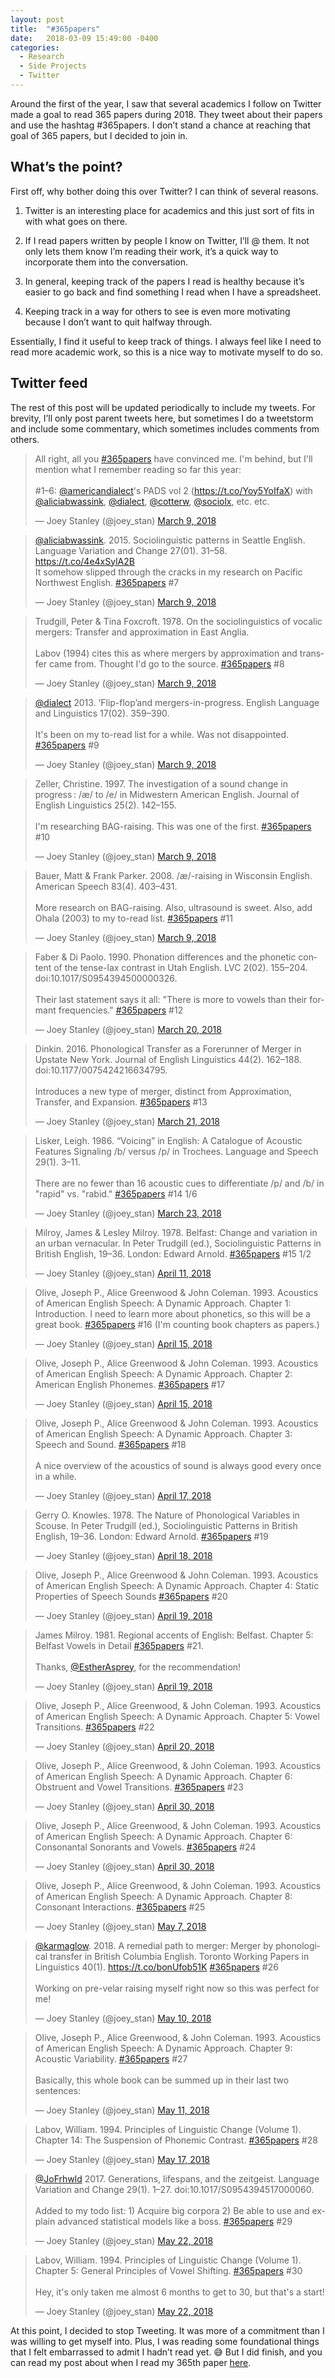 ```yaml
---
layout: post
title:  "#365papers"
date:   2018-03-09 15:49:00 -0400
categories:
  - Research
  - Side Projects
  - Twitter
---
```


Around the first of the year, I saw that several academics I follow on Twitter made a goal to read 365 papers during 2018. They tweet about their papers and use the hashtag #365papers. I don't stand a chance at reaching that goal of 365 papers, but I decided to join in. 

## What's the point?

First off, why bother doing this over Twitter? I can think of several reasons.

1. Twitter is an interesting place for academics and this just sort of fits in with what goes on there. 

1. If I read papers written by people I know on Twitter, I'll @ them. It not only lets them know I'm reading their work, it's a quick way to incorporate them into the conversation. 

1. In general, keeping track of the papers I read is healthy because it's easier to go back and find something I read when I have a spreadsheet.

1. Keeping track in a way for others to see is even more motivating because I don't want to quit halfway through.

Essentially, I find it useful to keep track of things. I always feel like I need to read more academic work, so this is a nice way to motivate myself to do so.

<!--
## Ground rules

I've decided to set up some ground rules. What counts and what doesn't? 

* *Chapters are okay*: I think that in addition to journal articles, chapters from either an edited volume, monographs, or dissertation count as one each.

* *Notes are required*: I like to take a lot of notes while I read things, so I'll only count it if I dutifully summarize and take notes as I go along. This means that skimming an article doesn't count. If I've already read an article but for whatever reason didn't take notes, I'll only count it if I go through it again and take notes.

* *Conferences don't count*: At least for me, attending a conference and taking notes there doesn't count, and neither does going through the slides/poster if available. Not that there's anything wrong with conferences, but this is #365*papers* after all. 

Again, these are my rules. Do whatever you want. 

## Other comments

The interesting thing about this is that I can essentially track my train of thought. Often times, I read a paper because I saw it cited in another paper. Sometimes I'll then read another papers that gets cited in that paper and work backwards in time for a while. -->

## Twitter feed

The rest of this post will be updated periodically to include my tweets. For brevity, I'll only post parent tweets here, but sometimes I do a tweetstorm and include some commentary, which sometimes includes comments from others. 

<blockquote class="twitter-tweet" data-lang="en"><p lang="en" dir="ltr">All right, all you <a href="https://twitter.com/hashtag/365papers?src=hash&amp;ref_src=twsrc%5Etfw">#365papers</a> have convinced me. I&#39;m behind, but I&#39;ll mention what I remember reading so far this year:<br><br>#1–6: <a href="https://twitter.com/americandialect?ref_src=twsrc%5Etfw">@americandialect</a>&#39;s PADS vol 2 (<a href="https://t.co/Yoy5YoIfaX">https://t.co/Yoy5YoIfaX</a>) with <a href="https://twitter.com/aliciabwassink?ref_src=twsrc%5Etfw">@aliciabwassink</a>, <a href="https://twitter.com/dialect?ref_src=twsrc%5Etfw">@dialect</a>, <a href="https://twitter.com/cotterw?ref_src=twsrc%5Etfw">@cotterw</a>, <a href="https://twitter.com/sociolx?ref_src=twsrc%5Etfw">@sociolx</a>, etc. etc.</p>&mdash; Joey Stanley (@joey_stan) <a href="https://twitter.com/joey_stan/status/971972160322387968?ref_src=twsrc%5Etfw">March 9, 2018</a></blockquote> <script async src="https://platform.twitter.com/widgets.js" charset="utf-8"></script> 

<blockquote class="twitter-tweet" data-conversation="none" data-lang="en"><p lang="en" dir="ltr"><a href="https://twitter.com/aliciabwassink?ref_src=twsrc%5Etfw">@aliciabwassink</a>. 2015. Sociolinguistic patterns in Seattle English. Language Variation and Change 27(01). 31–58. <a href="https://t.co/4e4xSylA2B">https://t.co/4e4xSylA2B</a> <br>It somehow slipped through the cracks in my research on Pacific Northwest English. <a href="https://twitter.com/hashtag/365papers?src=hash&amp;ref_src=twsrc%5Etfw">#365papers</a> #7</p>&mdash; Joey Stanley (@joey_stan) <a href="https://twitter.com/joey_stan/status/971972746933542917?ref_src=twsrc%5Etfw">March 9, 2018</a></blockquote> <script async src="https://platform.twitter.com/widgets.js" charset="utf-8"></script> 

<blockquote class="twitter-tweet" data-conversation="none" data-lang="en"><p lang="en" dir="ltr">Trudgill, Peter &amp; Tina Foxcroft. 1978. On the sociolinguistics of vocalic mergers: Transfer and approximation in East Anglia.<br><br>Labov (1994) cites this as where mergers by approximation and transfer came from. Thought I&#39;d go to the source. <a href="https://twitter.com/hashtag/365papers?src=hash&amp;ref_src=twsrc%5Etfw">#365papers</a> #8</p>&mdash; Joey Stanley (@joey_stan) <a href="https://twitter.com/joey_stan/status/971973219560316928?ref_src=twsrc%5Etfw">March 9, 2018</a></blockquote> <script async src="https://platform.twitter.com/widgets.js" charset="utf-8"></script> 

<blockquote class="twitter-tweet" data-conversation="none" data-lang="en"><p lang="en" dir="ltr"><a href="https://twitter.com/dialect?ref_src=twsrc%5Etfw">@dialect</a> 2013. ‘Flip-flop’and mergers-in-progress. English Language and Linguistics 17(02). 359–390.<br><br>It&#39;s been on my to-read list for a while. Was not disappointed. <a href="https://twitter.com/hashtag/365papers?src=hash&amp;ref_src=twsrc%5Etfw">#365papers</a> #9</p>&mdash; Joey Stanley (@joey_stan) <a href="https://twitter.com/joey_stan/status/971973601866862595?ref_src=twsrc%5Etfw">March 9, 2018</a></blockquote> <script async src="https://platform.twitter.com/widgets.js" charset="utf-8"></script> 

<blockquote class="twitter-tweet" data-conversation="none" data-lang="en"><p lang="en" dir="ltr">Zeller, Christine. 1997. The investigation of a sound change in progress : /æ/ to /e/ in Midwestern American English. Journal of English Linguistics 25(2). 142–155.<br><br>I&#39;m researching BAG-raising. This was one of the first. <a href="https://twitter.com/hashtag/365papers?src=hash&amp;ref_src=twsrc%5Etfw">#365papers</a> #10</p>&mdash; Joey Stanley (@joey_stan) <a href="https://twitter.com/joey_stan/status/971973829483364353?ref_src=twsrc%5Etfw">March 9, 2018</a></blockquote> <script async src="https://platform.twitter.com/widgets.js" charset="utf-8"></script> 

<blockquote class="twitter-tweet" data-conversation="none" data-lang="en"><p lang="en" dir="ltr">Bauer, Matt &amp; Frank Parker. 2008. /æ/-raising in Wisconsin English. American Speech 83(4). 403–431.<br><br>More research on BAG-raising. Also, ultrasound is sweet. Also, add Ohala (2003) to my to-read list. <a href="https://twitter.com/hashtag/365papers?src=hash&amp;ref_src=twsrc%5Etfw">#365papers</a> #11</p>&mdash; Joey Stanley (@joey_stan) <a href="https://twitter.com/joey_stan/status/971974244878831616?ref_src=twsrc%5Etfw">March 9, 2018</a></blockquote> <script async src="https://platform.twitter.com/widgets.js" charset="utf-8"></script> 

<blockquote class="twitter-tweet" data-lang="en"><p lang="en" dir="ltr">Faber &amp; Di Paolo. 1990. Phonation differences and the phonetic content of the tense-lax contrast in Utah English. LVC 2(02). 155–204. doi:10.1017/S0954394500000326.<br><br>Their last statement says it all: &quot;There is more to vowels than their formant frequencies.&quot; <a href="https://twitter.com/hashtag/365papers?src=hash&amp;ref_src=twsrc%5Etfw">#365papers</a> #12</p>&mdash; Joey Stanley (@joey_stan) <a href="https://twitter.com/joey_stan/status/976092639698280448?ref_src=twsrc%5Etfw">March 20, 2018</a></blockquote> <script async src="https://platform.twitter.com/widgets.js" charset="utf-8"></script> 

<blockquote class="twitter-tweet" data-lang="en"><p lang="en" dir="ltr">Dinkin. 2016. Phonological Transfer as a Forerunner of Merger in Upstate New York. Journal of English Linguistics 44(2). 162–188. doi:10.1177/0075424216634795.<br><br>Introduces a new type of merger, distinct from Approximation, Transfer, and Expansion. <a href="https://twitter.com/hashtag/365papers?src=hash&amp;ref_src=twsrc%5Etfw">#365papers</a> #13</p>&mdash; Joey Stanley (@joey_stan) <a href="https://twitter.com/joey_stan/status/976490400121786369?ref_src=twsrc%5Etfw">March 21, 2018</a></blockquote> <script async src="https://platform.twitter.com/widgets.js" charset="utf-8"></script> 

<blockquote class="twitter-tweet" data-lang="en"><p lang="en" dir="ltr">Lisker, Leigh. 1986. “Voicing” in English: A Catalogue of Acoustic Features Signaling /b/ versus /p/ in Trochees. Language and Speech 29(1). 3–11.<br><br>There are no fewer than 16 acoustic cues to differentiate /p/ and /b/ in &quot;rapid&quot; vs. &quot;rabid.&quot; <a href="https://twitter.com/hashtag/365papers?src=hash&amp;ref_src=twsrc%5Etfw">#365papers</a> #14 1/6</p>&mdash; Joey Stanley (@joey_stan) <a href="https://twitter.com/joey_stan/status/977009109525585920?ref_src=twsrc%5Etfw">March 23, 2018</a></blockquote> <script async src="https://platform.twitter.com/widgets.js" charset="utf-8"></script> 

<blockquote class="twitter-tweet" data-lang="en"><p lang="en" dir="ltr">Milroy, James &amp; Lesley Milroy. 1978. Belfast: Change and variation in an urban vernacular. In Peter Trudgill (ed.), Sociolinguistic Patterns in British English, 19–36. London: Edward Arnold. <a href="https://twitter.com/hashtag/365papers?src=hash&amp;ref_src=twsrc%5Etfw">#365papers</a> #15 1/2</p>&mdash; Joey Stanley (@joey_stan) <a href="https://twitter.com/joey_stan/status/983891266982305792?ref_src=twsrc%5Etfw">April 11, 2018</a></blockquote> <script async src="https://platform.twitter.com/widgets.js" charset="utf-8"></script> 

<blockquote class="twitter-tweet" data-lang="en"><p lang="en" dir="ltr">Olive, Joseph P., Alice Greenwood &amp; John Coleman. 1993. Acoustics of American English Speech: A Dynamic Approach. Chapter 1: Introduction. I need to learn more about phonetics, so this will be a great book. <a href="https://twitter.com/hashtag/365papers?src=hash&amp;ref_src=twsrc%5Etfw">#365papers</a> #16 (I&#39;m counting book chapters as papers.)</p>&mdash; Joey Stanley (@joey_stan) <a href="https://twitter.com/joey_stan/status/985334403827208192?ref_src=twsrc%5Etfw">April 15, 2018</a></blockquote> <script async src="https://platform.twitter.com/widgets.js" charset="utf-8"></script> 

<blockquote class="twitter-tweet" data-conversation="none" data-lang="en"><p lang="en" dir="ltr">Olive, Joseph P., Alice Greenwood &amp; John Coleman. 1993. Acoustics of American English Speech: A Dynamic Approach. Chapter 2: American English Phonemes. <a href="https://twitter.com/hashtag/365papers?src=hash&amp;ref_src=twsrc%5Etfw">#365papers</a> #17</p>&mdash; Joey Stanley (@joey_stan) <a href="https://twitter.com/joey_stan/status/985399065453228032?ref_src=twsrc%5Etfw">April 15, 2018</a></blockquote> <script async src="https://platform.twitter.com/widgets.js" charset="utf-8"></script> 

<blockquote class="twitter-tweet" data-conversation="none" data-lang="en"><p lang="en" dir="ltr">Olive, Joseph P., Alice Greenwood &amp; John Coleman. 1993. Acoustics of American English Speech: A Dynamic Approach. Chapter 3: Speech and Sound. <a href="https://twitter.com/hashtag/365papers?src=hash&amp;ref_src=twsrc%5Etfw">#365papers</a> #18<br><br>A nice overview of the acoustics of sound is always good every once in a while.</p>&mdash; Joey Stanley (@joey_stan) <a href="https://twitter.com/joey_stan/status/986322723730284545?ref_src=twsrc%5Etfw">April 17, 2018</a></blockquote> <script async src="https://platform.twitter.com/widgets.js" charset="utf-8"></script> 

<blockquote class="twitter-tweet" data-lang="en"><p lang="en" dir="ltr">Gerry O. Knowles. 1978. The Nature of Phonological Variables in Scouse. In Peter Trudgill (ed.), Sociolinguistic Patterns in British English, 19–36. London: Edward Arnold. <a href="https://twitter.com/hashtag/365papers?src=hash&amp;ref_src=twsrc%5Etfw">#365papers</a> #19</p>&mdash; Joey Stanley (@joey_stan) <a href="https://twitter.com/joey_stan/status/986575759212011522?ref_src=twsrc%5Etfw">April 18, 2018</a></blockquote> <script async src="https://platform.twitter.com/widgets.js" charset="utf-8"></script> 

<blockquote class="twitter-tweet" data-conversation="none" data-lang="en"><p lang="en" dir="ltr">Olive, Joseph P., Alice Greenwood &amp; John Coleman. 1993. Acoustics of American English Speech: A Dynamic Approach. Chapter 4: Static Properties of Speech Sounds <a href="https://twitter.com/hashtag/365papers?src=hash&amp;ref_src=twsrc%5Etfw">#365papers</a> #20</p>&mdash; Joey Stanley (@joey_stan) <a href="https://twitter.com/joey_stan/status/986953888476647425?ref_src=twsrc%5Etfw">April 19, 2018</a></blockquote> <script async src="https://platform.twitter.com/widgets.js" charset="utf-8"></script> 

<blockquote class="twitter-tweet" data-lang="en"><p lang="en" dir="ltr">James Milroy. 1981. Regional accents of English: Belfast. Chapter 5: Belfast Vowels in Detail <a href="https://twitter.com/hashtag/365papers?src=hash&amp;ref_src=twsrc%5Etfw">#365papers</a> #21.<br><br>Thanks, <a href="https://twitter.com/EstherAsprey?ref_src=twsrc%5Etfw">@EstherAsprey</a>, for the recommendation!</p>&mdash; Joey Stanley (@joey_stan) <a href="https://twitter.com/joey_stan/status/986954461175312384?ref_src=twsrc%5Etfw">April 19, 2018</a></blockquote> <script async src="https://platform.twitter.com/widgets.js" charset="utf-8"></script> 

<blockquote class="twitter-tweet" data-conversation="none" data-lang="en"><p lang="en" dir="ltr">Olive, Joseph P., Alice Greenwood, &amp; John Coleman. 1993. Acoustics of American English Speech: A Dynamic Approach. Chapter 5: Vowel Transitions. <a href="https://twitter.com/hashtag/365papers?src=hash&amp;ref_src=twsrc%5Etfw">#365papers</a> #22</p>&mdash; Joey Stanley (@joey_stan) <a href="https://twitter.com/joey_stan/status/987133215499579392?ref_src=twsrc%5Etfw">April 20, 2018</a></blockquote> <script async src="https://platform.twitter.com/widgets.js" charset="utf-8"></script> 

<blockquote class="twitter-tweet" data-conversation="none" data-lang="en"><p lang="en" dir="ltr">Olive, Joseph P., Alice Greenwood, &amp; John Coleman. 1993. Acoustics of American English Speech: A Dynamic Approach. Chapter 6: Obstruent and Vowel Transitions. <a href="https://twitter.com/hashtag/365papers?src=hash&amp;ref_src=twsrc%5Etfw">#365papers</a> #23</p>&mdash; Joey Stanley (@joey_stan) <a href="https://twitter.com/joey_stan/status/991052278684676096?ref_src=twsrc%5Etfw">April 30, 2018</a></blockquote> <script async src="https://platform.twitter.com/widgets.js" charset="utf-8"></script> 

<blockquote class="twitter-tweet" data-conversation="none" data-lang="en"><p lang="en" dir="ltr">Olive, Joseph P., Alice Greenwood, &amp; John Coleman. 1993. Acoustics of American English Speech: A Dynamic Approach. Chapter 6: Consonantal Sonorants and Vowels. <a href="https://twitter.com/hashtag/365papers?src=hash&amp;ref_src=twsrc%5Etfw">#365papers</a> #24</p>&mdash; Joey Stanley (@joey_stan) <a href="https://twitter.com/joey_stan/status/991052280744022016?ref_src=twsrc%5Etfw">April 30, 2018</a></blockquote> <script async src="https://platform.twitter.com/widgets.js" charset="utf-8"></script> 

<blockquote class="twitter-tweet" data-conversation="none" data-lang="en"><p lang="en" dir="ltr">Olive, Joseph P., Alice Greenwood, &amp; John Coleman. 1993. Acoustics of American English Speech: A Dynamic Approach. Chapter 8: Consonant Interactions. <a href="https://twitter.com/hashtag/365papers?src=hash&amp;ref_src=twsrc%5Etfw">#365papers</a> #25</p>&mdash; Joey Stanley (@joey_stan) <a href="https://twitter.com/joey_stan/status/993470678388170752?ref_src=twsrc%5Etfw">May 7, 2018</a></blockquote> <script async src="https://platform.twitter.com/widgets.js" charset="utf-8"></script> 

<blockquote class="twitter-tweet" data-lang="en"><p lang="en" dir="ltr"><a href="https://twitter.com/karmaglow?ref_src=twsrc%5Etfw">@karmaglow</a>. 2018. A remedial path to merger: Merger by phonological transfer in British Columbia English. Toronto Working Papers in Linguistics 40(1). <a href="https://t.co/bonUfob51K">https://t.co/bonUfob51K</a> <a href="https://twitter.com/hashtag/365papers?src=hash&amp;ref_src=twsrc%5Etfw">#365papers</a> #26<br><br>Working on pre-velar raising myself right now so this was perfect for me!</p>&mdash; Joey Stanley (@joey_stan) <a href="https://twitter.com/joey_stan/status/994567063313289216?ref_src=twsrc%5Etfw">May 10, 2018</a></blockquote> <script async src="https://platform.twitter.com/widgets.js" charset="utf-8"></script> 

<blockquote class="twitter-tweet" data-conversation="none" data-lang="en"><p lang="en" dir="ltr">Olive, Joseph P., Alice Greenwood, &amp; John Coleman. 1993. Acoustics of American English Speech: A Dynamic Approach. Chapter 9: Acoustic Variability. <a href="https://twitter.com/hashtag/365papers?src=hash&amp;ref_src=twsrc%5Etfw">#365papers</a> #27<br><br>Basically, this whole book can be summed up in their last two sentences:</p>&mdash; Joey Stanley (@joey_stan) <a href="https://twitter.com/joey_stan/status/994923321425842176?ref_src=twsrc%5Etfw">May 11, 2018</a></blockquote> <script async src="https://platform.twitter.com/widgets.js" charset="utf-8"></script> 

<blockquote class="twitter-tweet" data-lang="en"><p lang="en" dir="ltr">Labov, William. 1994. Principles of Linguistic Change (Volume 1). Chapter 14: The Suspension of Phonemic Contrast. <a href="https://twitter.com/hashtag/365papers?src=hash&amp;ref_src=twsrc%5Etfw">#365papers</a> #28</p>&mdash; Joey Stanley (@joey_stan) <a href="https://twitter.com/joey_stan/status/997095687232860160?ref_src=twsrc%5Etfw">May 17, 2018</a></blockquote> <script async src="https://platform.twitter.com/widgets.js" charset="utf-8"></script> 

<blockquote class="twitter-tweet" data-lang="en"><p lang="en" dir="ltr"><a href="https://twitter.com/JoFrhwld?ref_src=twsrc%5Etfw">@JoFrhwld</a> 2017. Generations, lifespans, and the zeitgeist. Language Variation and Change 29(1). 1–27. doi:10.1017/S0954394517000060.<br><br>Added to my todo list: 1) Acquire big corpora 2) Be able to use and explain advanced statistical models like a boss. <a href="https://twitter.com/hashtag/365papers?src=hash&amp;ref_src=twsrc%5Etfw">#365papers</a> #29</p>&mdash; Joey Stanley (@joey_stan) <a href="https://twitter.com/joey_stan/status/999003725439164416?ref_src=twsrc%5Etfw">May 22, 2018</a></blockquote> <script async src="https://platform.twitter.com/widgets.js" charset="utf-8"></script> 

<blockquote class="twitter-tweet" data-lang="en"><p lang="en" dir="ltr">Labov, William. 1994. Principles of Linguistic Change (Volume 1). Chapter 5: General Principles of Vowel Shifting. <a href="https://twitter.com/hashtag/365papers?src=hash&amp;ref_src=twsrc%5Etfw">#365papers</a> #30<br><br>Hey, it&#39;s only taken me almost 6 months to get to 30, but that&#39;s a start!</p>&mdash; Joey Stanley (@joey_stan) <a href="https://twitter.com/joey_stan/status/999026281332297729?ref_src=twsrc%5Etfw">May 22, 2018</a></blockquote> <script async src="https://platform.twitter.com/widgets.js" charset="utf-8"></script> 

At this point, I decided to stop Tweeting. It was more of a commitment than I was willing to get myself into. Plus, I was reading some foundational things that I felt embarrassed to admit I hadn't read yet. 😅 But I did finish, and you can read my post about when I read my 365th paper [here](/blog/365-papers-update). 